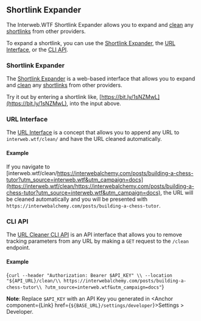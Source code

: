 

## Shortlink Expander

The Interweb.WTF Shortlink Expander allows you to expand and [clean](/docs/clean) any [shortlinks](/docs/concepts/shortlinks) from other providers.

To expand a shortlink, you can use the [Shortlink Expander](#shortlink-expander), the [URL Interface](#url-interface), or the [CLI API](/docs/cli).

### Shortlink Expander

The [Shortlink Expander](/is) is a web-based interface that allows you to expand and [clean](/docs/clean) any [shortlinks](/docs/concepts/shortlinks) from other providers.

<UrlExpander demoMode />

Try it out by entering a shortlink like, [https://bit.ly/1sNZMwL](https://bit.ly/1sNZMwL), into the input above.

### URL Interface

The [URL Interface](/docs/interfaces/url) is a concept that allows you to append any URL to `interweb.wtf/clean/` and have the URL cleaned automatically.

#### Example

If you navigate to [interweb.wtf/clean/https://interwebalchemy.com/posts/building-a-chess-tutor?utm_source=interweb.wtf&utm_campaign=docs](https://interweb.wtf/clean/https://interwebalchemy.com/posts/building-a-chess-tutor?utm_source=interweb.wtf&utm_campaign=docs), the URL will be cleaned automatically and you will be presented with `https://interwebalchemy.com/posts/building-a-chess-tutor`.

### CLI API

The [URL Cleaner CLI API](/docs/cli/v0/clean) is an API interface that allows you to remove tracking parameters from any URL by making a `GET` request to the `/clean` endpoint.

#### Example

<CodeBlock lang="shell">{`curl --header "Authorization: Bearer $API_KEY" \\
  --location "${API_URL}/clean/\\
  https://interwebalchemy.com/posts/building-a-chess-tutor\\
  ?utm_source=interweb.wtf&utm_campaign=docs"`}</CodeBlock>

**Note**: Replace `$API_KEY` with an API Key you generated in <Anchor component={Link} href={`${BASE_URL}/settings/developer`}>Settings > Developer</Anchor>.
